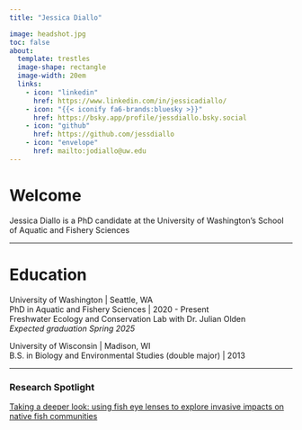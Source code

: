 ```yaml
---
title: "Jessica Diallo"

image: headshot.jpg
toc: false
about: 
  template: trestles
  image-shape: rectangle
  image-width: 20em
  links:
    - icon: "linkedin"
      href: https://www.linkedin.com/in/jessicadiallo/
    - icon: "{{< iconify fa6-brands:bluesky >}}"
      href: https://bsky.app/profile/jessdiallo.bsky.social
    - icon: "github"
      href: https://github.com/jessdiallo
    - icon: "envelope"
      href: mailto:jodiallo@uw.edu
---
```


# Welcome
Jessica Diallo is a PhD candidate at the University of Washington's School of Aquatic and Fishery Sciences

---

# Education 

University of Washington | Seattle, WA \
PhD in Aquatic and Fishery Sciences | 2020 - Present \
Freshwater Ecology and Conservation Lab with Dr. Julian Olden \
*Expected graduation Spring 2025*

University of Wisconsin | Madison, WI \
B.S. in Biology and Environmental Studies (double major) | 2013

---

### Research Spotlight
[Taking a deeper look: using fish eye lenses to explore invasive impacts on native fish communities](https://fish.uw.edu/2024/01/taking-a-deeper-look-using-fish-eye-lenses-to-explore-invasive-fish-impacts-on-native-fish-communities/)



